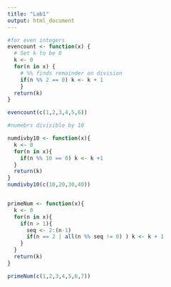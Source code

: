 ```yaml
---
title: "Lab1"
output: html_document
---
```


```r

#for even integers
evencount <- function(x) {
  # Set k to be 0
  k <- 0 
  for(n in x) {
    # %% finds remainder on division
    if(n %% 2 == 0) k <- k + 1 
    }
  return(k)
}

evencount(c(1,2,3,4,5,6))

#numebrs divisible by 10

numdivby10 <- function(x){
  k <- 0
  for(n in x){
    if(n %% 10 == 0) k <- k +1
  }
  return(k)
}
numdivby10(c(10,20,30,40))


primeNum <- function(x){
  k <- 0
  for(n in x){
    if(n > 1){
      seq <- 2:(n-1)
      if(n == 2 | all(n %% seq != 0) ) k <- k + 1
    }
  }
  return(k)
}

primeNum(c(1,2,3,4,5,6,7))

```
